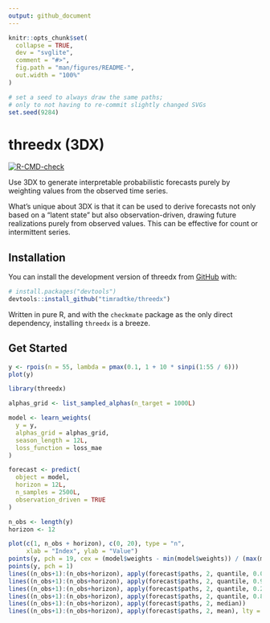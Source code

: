 ```yaml
---
output: github_document
---
```


<!-- README.md is generated from README.Rmd. Please edit that file -->

```r
knitr::opts_chunk$set(
  collapse = TRUE,
  dev = "svglite",
  comment = "#>",
  fig.path = "man/figures/README-",
  out.width = "100%"
)
```

```r
# set a seed to always draw the same paths;
# only to not having to re-commit slightly changed SVGs
set.seed(9284)
```

# threedx (3DX)

<!-- badges: start -->
[![R-CMD-check](https://github.com/timradtke/threedx/actions/workflows/R-CMD-check.yaml/badge.svg)](https://github.com/timradtke/threedx/actions/workflows/R-CMD-check.yaml)
<!-- badges: end -->

Use 3DX to generate interpretable probabilistic forecasts purely by weighting values from the observed time series.

What's unique about 3DX is that it can be used to derive forecasts not only based on a "latent state" but also observation-driven, drawing future realizations purely from observed values. This can be effective for count or intermittent series.

## Installation

You can install the development version of threedx from [GitHub](https://github.com/) with:

``` r
# install.packages("devtools")
devtools::install_github("timradtke/threedx")
```

Written in pure R, and with the `checkmate` package as the only direct dependency, installing `threedx` is a breeze.

## Get Started

```r
y <- rpois(n = 55, lambda = pmax(0.1, 1 + 10 * sinpi(1:55 / 6)))
plot(y)
```

```r
library(threedx)

alphas_grid <- list_sampled_alphas(n_target = 1000L)

model <- learn_weights(
  y = y,
  alphas_grid = alphas_grid,
  season_length = 12L,
  loss_function = loss_mae
)

forecast <- predict(
  object = model,
  horizon = 12L,
  n_samples = 2500L,
  observation_driven = TRUE
)
```

```r
n_obs <- length(y)
horizon <- 12

plot(c(1, n_obs + horizon), c(0, 20), type = "n",
     xlab = "Index", ylab = "Value")
points(y, pch = 19, cex = (model$weights - min(model$weights)) / (max(model$weights) - min(model$weights)))
points(y, pch = 1)
lines((n_obs+1):(n_obs+horizon), apply(forecast$paths, 2, quantile, 0.05), col = "grey")
lines((n_obs+1):(n_obs+horizon), apply(forecast$paths, 2, quantile, 0.95), col = "grey")
lines((n_obs+1):(n_obs+horizon), apply(forecast$paths, 2, quantile, 0.2), col = "darkgrey")
lines((n_obs+1):(n_obs+horizon), apply(forecast$paths, 2, quantile, 0.8), col = "darkgrey")
lines((n_obs+1):(n_obs+horizon), apply(forecast$paths, 2, median))
lines((n_obs+1):(n_obs+horizon), apply(forecast$paths, 2, mean), lty = 2)
```

